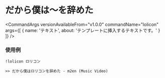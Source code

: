 
# だから僕は〜を辞めた

<CommandArgs
  versionAvailableFrom="v1.0.0"
  commandName="lolicon"
  args={[
    {
      name: 'テキスト',
      about: 'テンプレートに挿入するテキストです。'
    }
  ]}
/>

### 使用例

`!lolicon ロリコン`

```
>> だから僕はロリコンを辞めた - m2en (Music Video)
```
